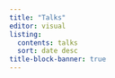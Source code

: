 ```yaml
---
title: "Talks"
editor: visual
listing:
  contents: talks
  sort: date desc
title-block-banner: true
---
```

